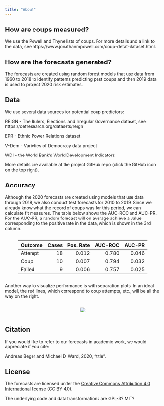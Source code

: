 ```yaml
---
title: "About"
---
```


## How are coups measured?

We use the Powell and Thyne lists of coups. For more details and a link to the data, see https://www.jonathanmpowell.com/coup-detat-dataset.html.

## How are the forecasts generated?

The forecasts are created using random forest models that use data from 1960 to 2018 to identify patterns predicting past coups and then 2019 data is used to project 2020 risk estimates. 

## Data

We use several data sources for potential coup predictors:

REIGN - The Rulers, Elections, and Irregular Governance dataset, see https://oefresearch.org/datasets/reign

EPR - Ethnic Power Relations dataset

V-Dem - Varieties of Democracy data project

WDI - the World Bank's World Development Indicators

More details are available at the project GitHub repo (click the GitHub icon on the top right).

## Accuracy

Although the 2020 forecasts are created using models that use data through 2018, we also conduct test forecasts for 2010 to 2019. Since we already know what the record of coups was for this period, we can calculate fit measures. The table below shows the AUC-ROC and AUC-PR. For the AUC-PR, a random forecast will on average achieve a value corresponding to the positive rate in the data, which is shown in the 3rd column. 

<div style = "text-align: center">
<div style = "max-width: 600px; display: inline-block;">

|Outcome | Cases| Pos. Rate| AUC-ROC| AUC-PR|
|:-------|-----:|--------:|-------:|------:|
|Attempt |    18|    0.012|   0.780|  0.046|
|Coup    |    10|    0.007|   0.794|  0.032|
|Failed  |     9|    0.006|   0.757|  0.025|

</div>
</div>

Another way to visualize performance is with separation plots. In an ideal model, the red lines, which correspond to coup attempts, etc., will be all the way on the right. 

<div style = "text-align: center">
<div style = "max-width: 600px; display: inline-block;">
![](img/sepplot.png)
</div>
</div>

## Citation

If you would like to refer to our forecasts in academic work, we would appreciate if you cite:

Andreas Beger and Michael D. Ward, 2020, "title". 

## License

The forecasts are licensed under the [Creative Commons Attribution 4.0 International](https://creativecommons.org/licenses/by/4.0/) license (CC BY 4.0). 

The underlying code and data transformations are GPL-3? MIT?




